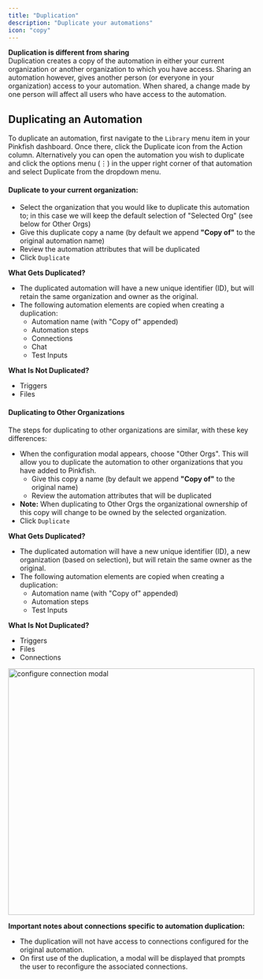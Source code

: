 ```yaml
---
title: "Duplication"
description: "Duplicate your automations"
icon: "copy"
---
```


**Duplication is different from sharing**  
Duplication creates a copy of the automation in either your current organization or another organization to which you have access. Sharing an automation however, gives another person (or everyone in your organization) access to your automation. When shared, a change made by one person will affect all users who have access to the automation.

## Duplicating an Automation
To duplicate an automation, first navigate to the `Library` menu item in your Pinkfish dashboard. Once there, click the Duplicate icon from the Action column. Alternatively you can open the automation you wish to duplicate and click the options menu (⋮) in the upper right corner of that automation and select Duplicate from the dropdown menu.

#### Duplicate to your current organization:

- Select the organization that you would like to duplicate this automation to; in this case we will keep the default selection of "Selected Org" (see below for Other Orgs)
- Give this duplicate copy a name (by default we append **"Copy of"** to the original automation name)
- Review the automation attributes that will be duplicated
- Click `Duplicate`

**What Gets Duplicated?**
- The duplicated automation will have a new unique identifier (ID), but will retain the same organization and owner as the original.
- The following automation elements are copied when creating a duplication:
  - Automation name (with "Copy of" appended)
  - Automation steps
  - Connections
  - Chat
  - Test Inputs

**What Is Not Duplicated?**
- Triggers
- Files

#### Duplicating to Other Organizations
The steps for duplicating to other organizations are similar, with these key differences:

- When the configuration modal appears, choose "Other Orgs". This will allow you to duplicate the automation to other organizations that you have added to Pinkfish.
  - Give this copy a name (by default we append **"Copy of"** to the original name)
  - Review the automation attributes that will be duplicated
- **Note:**  When duplicating to Other Orgs the organizational ownership of this copy will change to be owned by the selected organization.
- Click `Duplicate`

**What Gets Duplicated?**
- The duplicated automation will have a new unique identifier (ID), a new organization (based on selection), but will retain the same owner as the original.
- The following automation elements are copied when creating a duplication:
  - Automation name (with "Copy of" appended)
  - Automation steps
  - Test Inputs

**What Is Not Duplicated?**
- Triggers
- Files
- Connections

<img src="/images/examples/configure_connection_modal.png" alt="configure connection modal" width="500" />

**Important notes about connections specific to automation duplication:**
- The duplication will not have access to connections configured for the original automation. 
- On first use of the duplication, a modal will be displayed that prompts the user to reconfigure the associated connections.